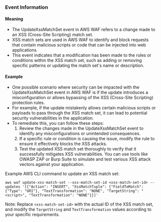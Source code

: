 
### Event Information

#### Meaning

- The UpdateXssMatchSet event in AWS WAF refers to a change made to an XSS (Cross-Site Scripting) match set. 
- XSS match sets are used in AWS WAF to identify and block requests that contain malicious scripts or code that can be injected into web applications. 
- This event indicates that a modification has been made to the rules or conditions within the XSS match set, such as adding or removing specific patterns or updating the match set's name or description.

#### Example

- One possible scenario where security can be impacted with the UpdateXssMatchSet event in AWS WAF is if the update introduces a misconfiguration or allows bypassing of the XSS (Cross-Site Scripting) protection rules.
- For example, if the update mistakenly allows certain malicious scripts or payloads to pass through the XSS match set, it can lead to potential security vulnerabilities in the application.
- To remediate this, you can follow these steps:
  1. Review the changes made in the UpdateXssMatchSet event to identify any misconfigurations or unintended consequences.
  2. If a specific rule or condition is causing the issue, modify the rule to ensure it effectively blocks the XSS attacks.
  3. Test the updated XSS match set thoroughly to verify that it successfully mitigates XSS vulnerabilities. You can use tools like OWASP ZAP or Burp Suite to simulate and test various XSS attack vectors against your application.

Example AWS CLI command to update an XSS match set:

```
aws waf update-xss-match-set --xss-match-set-id <xss-match-set-id> --updates '[{"Action": "INSERT", "XssMatchTuple": {"FieldToMatch": {"Type": "URI"}, "TextTransformation": "NONE", "TargetString": "<script>", "TextTransformation": "NONE"}}]'
```

Note: Replace `<xss-match-set-id>` with the actual ID of the XSS match set, and modify the `TargetString` and `TextTransformation` values according to your specific requirements.

